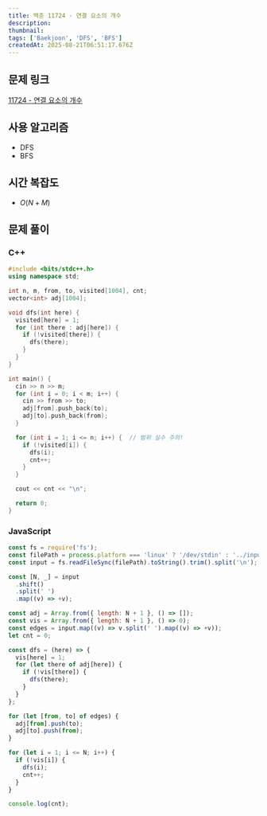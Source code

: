```yaml
---
title: 백준 11724 - 연결 요소의 개수
description:
thumbnail:
tags: ['Baekjoon', 'DFS', 'BFS']
createdAt: 2025-08-21T06:51:17.676Z
---
```


## 문제 링크

[11724 - 연결 요소의 개수](https://www.acmicpc.net/problem/11724)

## 사용 알고리즘

- DFS
- BFS

## 시간 복잡도

- $O(N + M)$

## 문제 풀이

### C++

```cpp title="C++"
#include <bits/stdc++.h>
using namespace std;

int n, m, from, to, visited[1004], cnt;
vector<int> adj[1004];

void dfs(int here) {
  visited[here] = 1;
  for (int there : adj[here]) {
    if (!visited[there]) {
      dfs(there);
    }
  }
}

int main() {
  cin >> n >> m;
  for (int i = 0; i < m; i++) {
    cin >> from >> to;
    adj[from].push_back(to);
    adj[to].push_back(from);
  }

  for (int i = 1; i <= n; i++) {  // 범위 실수 주의!
    if (!visited[i]) {
      dfs(i);
      cnt++;
    }
  }

  cout << cnt << "\n";

  return 0;
}
```

### JavaScript

```js title="JavaScript"
const fs = require('fs');
const filePath = process.platform === 'linux' ? '/dev/stdin' : '../input.txt';
const input = fs.readFileSync(filePath).toString().trim().split('\n');

const [N, _] = input
  .shift()
  .split(' ')
  .map((v) => +v);

const adj = Array.from({ length: N + 1 }, () => []);
const vis = Array.from({ length: N + 1 }, () => 0);
const edges = input.map((v) => v.split(' ').map((v) => +v));
let cnt = 0;

const dfs = (here) => {
  vis[here] = 1;
  for (let there of adj[here]) {
    if (!vis[there]) {
      dfs(there);
    }
  }
};

for (let [from, to] of edges) {
  adj[from].push(to);
  adj[to].push(from);
}

for (let i = 1; i <= N; i++) {
  if (!vis[i]) {
    dfs(i);
    cnt++;
  }
}

console.log(cnt);
```
